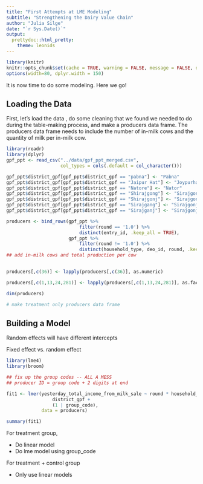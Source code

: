 ```yaml
---
title: "First Attempts at LME Modeling"
subtitle: "Strengthening the Dairy Value Chain"
author: "Julia Silge"
date: "`r Sys.Date()`"
output:
  prettydoc::html_pretty:
    theme: leonids
---
```


```r
library(knitr)
knitr::opts_chunk$set(cache = TRUE, warning = FALSE, message = FALSE, dpi = 180)
options(width=80, dplyr.width = 150)
```

It is now time to do some modeling. Here we go!

## Loading the Data

First, let's load the data , do some cleaning that we found we needed to do during the table-making process, and make a producers data frame. The producers data frame needs to include the number of in-milk cows and the quantity of milk per in-milk cow.

```r
library(readr)
library(dplyr)
gpf_ppt <- read_csv("../data/gpf_ppt_merged.csv", 
                    col_types = cols(.default = col_character()))

gpf_ppt$district_gpf[gpf_ppt$district_gpf == "pabna"] <- "Pabna"
gpf_ppt$district_gpf[gpf_ppt$district_gpf == "Jaipur Hat"] <- "Joypurhat"
gpf_ppt$district_gpf[gpf_ppt$district_gpf == "Natore"] <- "Nator"
gpf_ppt$district_gpf[gpf_ppt$district_gpf == "Shirajgong"] <- "Sirajgonj"
gpf_ppt$district_gpf[gpf_ppt$district_gpf == "Shirajgonj"] <- "Sirajgonj"
gpf_ppt$district_gpf[gpf_ppt$district_gpf == "Sirajgang"] <- "Sirajgonj"
gpf_ppt$district_gpf[gpf_ppt$district_gpf == "Sirajganj"] <- "Sirajgonj"

producers <- bind_rows(gpf_ppt %>% 
                           filter(round == '1.0') %>% 
                           distinct(entry_id, .keep_all = TRUE),
                       gpf_ppt %>%
                           filter(round != '1.0') %>%
                           distinct(household_type, deo_id, round, .keep_all = TRUE))
## add in-milk cows and total production per cow

                    
producers[,c(36)] <- lapply(producers[,c(36)], as.numeric)

producers[,c(1,13,24,281)] <- lapply(producers[,c(1,13,24,281)], as.factor)

dim(producers)    

# make treatment only producers data frame
```

## Building a Model

Random effects will have different intercepts

Fixed effect vs. random effect

```r
library(lme4)
library(broom)

## fix up the group codes -- ALL A MESS
## producer ID = group code + 2 digits at end

fit1 <- lmer(yesterday_total_income_from_milk_sale ~ round * household_type +
                 district_gpf +
                 (1 | group_code),
             data = producers)

summary(fit1)
```

For treatment group,

* Do linear model
* Do lme model using group_code

For treatment + control group

* Only use linear models
